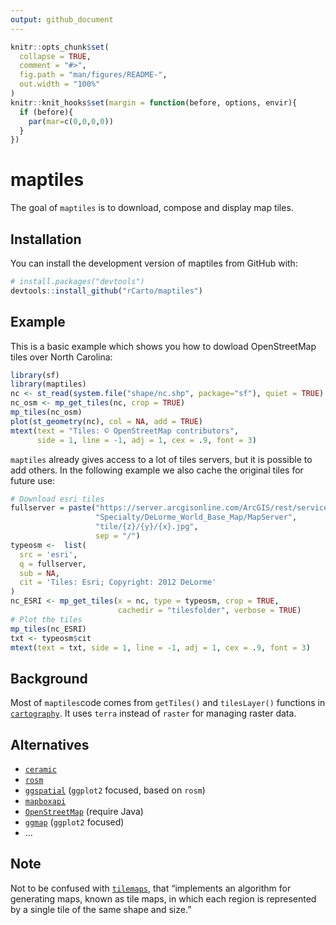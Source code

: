```yaml
---
output: github_document
---
```


<!-- README.md is generated from README.Rmd. Please edit that file -->

```r
knitr::opts_chunk$set(
  collapse = TRUE,
  comment = "#>",
  fig.path = "man/figures/README-",
  out.width = "100%"
)
knitr::knit_hooks$set(margin = function(before, options, envir){
  if (before){
    par(mar=c(0,0,0,0))
  } 
})
```

# maptiles

<!-- badges: start -->
<!-- badges: end -->

The goal of `maptiles` is to download, compose and display map tiles. 

## Installation

<!-- You can install the released version of maptiles from [CRAN](https://CRAN.R-project.org) with: -->

<!-- ``` r -->
<!-- install.packages("maptiles") -->
<!-- ``` -->

You can install the development version of maptiles from GitHub with:

``` r
# install.packages("devtools")
devtools::install_github("rCarto/maptiles")
```
## Example

This is a basic example which shows you how to dowload OpenStreetMap tiles over North Carolina:

```r
library(sf)
library(maptiles)
nc <- st_read(system.file("shape/nc.shp", package="sf"), quiet = TRUE)
nc_osm <- mp_get_tiles(nc, crop = TRUE)
mp_tiles(nc_osm)
plot(st_geometry(nc), col = NA, add = TRUE)
mtext(text = "Tiles: © OpenStreetMap contributors", 
      side = 1, line = -1, adj = 1, cex = .9, font = 3)

```


`maptiles` already gives access to a lot of tiles servers, but it is possible to add others. In the following example we also cache the original tiles for future use:


```r
# Download esri tiles
fullserver = paste("https://server.arcgisonline.com/ArcGIS/rest/services",
                   "Specialty/DeLorme_World_Base_Map/MapServer",
                   "tile/{z}/{y}/{x}.jpg",
                   sep = "/")
typeosm <-  list(
  src = 'esri',
  q = fullserver,
  sub = NA,
  cit = 'Tiles: Esri; Copyright: 2012 DeLorme'
)
nc_ESRI <- mp_get_tiles(x = nc, type = typeosm, crop = TRUE, 
                        cachedir = "tilesfolder", verbose = TRUE)
# Plot the tiles
mp_tiles(nc_ESRI)
txt <- typeosm$cit
mtext(text = txt, side = 1, line = -1, adj = 1, cex = .9, font = 3)
```





## Background

Most of `maptiles`code comes from `getTiles()` and `tilesLayer()` functions in [`cartography`](https://github.com/riatelab/cartography). It uses `terra` instead of `raster` for managing raster data.


## Alternatives

* [`ceramic`](https://github.com/hypertidy/ceramic)  
* [`rosm`](https://github.com/paleolimbot/rosm)
* [`ggspatial`](https://github.com/paleolimbot/ggspatial) (`ggplot2` focused, based on `rosm`)
* [`mapboxapi`](https://github.com/walkerke/mapboxapi)
* [`OpenStreetMap`](https://github.com/ifellows/ROSM) (require Java)
* [`ggmap`](https://github.com/dkahle/ggmap) (`ggplot2` focused)
* ...

## Note
Not to be confused with [`tilemaps`](https://github.com/kaerosen/tilemaps), that "implements an algorithm for generating maps, known as tile maps, in which each region is represented by a single tile of the same shape and size."
